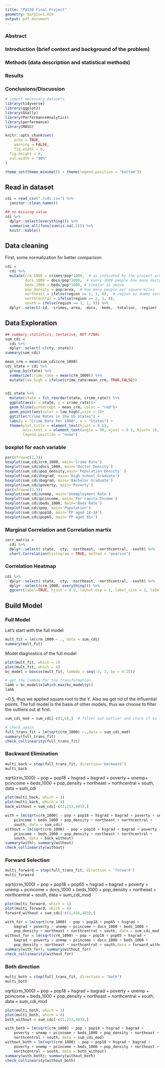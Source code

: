 ```yaml
---
title: "P8130 Final Project"
geometry: margin=1.8cm
output: pdf_document
---
```



### Abstract  
### Introduction (brief context and background of the problem) 
### Methods (data description and statistical methods)  
### Results 
### Conclusions/Discussion  

```r
# import necessary datasets
library(tidyverse)
library(ggplot2)
library(GGally)
library(PerformanceAnalytics)
library(performance)
library(MASS)
```
```r
knitr::opts_chunk$set(
	echo = TRUE,
	warning = FALSE,
	fig.width = 8, 
  fig.height = 6,
  out.width = "90%"
)

theme_set(theme_minimal() + theme(legend.position = "bottom"))
```

## Read in dataset
```r
cdi = read_csv("./cdi.csv") %>% 
  janitor::clean_names()
```

```r
## no missing value
cdi %>% 
  dplyr::select(everything()) %>%  
  summarise_all(funs(sum(is.na(.)))) %>% 
  knitr::kable()
```

## Data cleaning
First, some normalization for better comparison
```r
cdi = 
  cdi %>% 
  mutate(crm_1000 = crimes/pop*1000,  # as indicated by the project prompt
         docs_1000 = docs/pop*1000,  # every 1000 people how many doctors
         beds_1000 = beds/pop*1000, # similar as above
         pop_density = pop/area,  # how many people per square miles
         northeast = ifelse(region == 1, 1, 0),  # region as dummy varaible
         northcentral = ifelse(region == 2, 1, 0),
         south = ifelse(region == 3, 1, 0)) %>% 
  dplyr::select(-id, -crimes,-area, -docs, -beds, -totalinc, -region)
```


## Data Exploration
```r
## summary statistics, tentative, NOT FINAL
sum_cdi = 
  cdi %>% 
  dplyr::select(-c(cty, state))
summary(sum_cdi)
```

```r
mean_crm = mean(sum_cdi$crm_1000)
cdi_state = cdi %>% 
  group_by(state) %>% 
  summarize(crime_rate = mean(crm_1000)) %>% 
  mutate(low_high = ifelse(crime_rate>mean_crm, TRUE,FALSE))
  

cdi_state %>% 
  mutate(state = fct_reorder(state, crime_rate)) %>% 
  ggplot(aes(x = state, y = crime_rate))+
  geom_hline(yintercept = mean_crm, color = "red")+
  geom_point(aes(color = low_high),size = 3)+
  ggtitle("Crime Rates in the US States") +
  labs(y = "Crime Rate Per 1000", x = "States") +
  theme(plot.title = element_text(hjust = 0.5),
        axis.text.x = element_text(angle = 90, vjust = 0.5, hjust= 1),
        legend.position = "none")
```

### boxplot for each variable
```r
par(mfrow=c(2,3))
boxplot(sum_cdi$crm_1000, main='Crime Rate')
boxplot(sum_cdi$docs_1000, main='Doctor Density')
boxplot(sum_cdi$pop_density,main='Population Density' )
boxplot(sum_cdi$hsgrad, main='High School Graduate')
boxplot(sum_cdi$bagrad, main='Bachelor Graduate')
boxplot(sum_cdi$poverty, main='Poverty')
par(mfrow=c(2,3))
boxplot(sum_cdi$unemp, main='Unemployment Rate')
boxplot(sum_cdi$pcincome, main='Per capita Income')
boxplot(sum_cdi$beds_1000, main='Beds Rate')
boxplot(sum_cdi$pop, main='Population')
boxplot(sum_cdi$pop18, main='PP aged 18-34')
boxplot(sum_cdi$pop65, main='PP aged 65+')
```



### Marginal Correlation and Correlation martix
```r
corr_matrix = 
  cdi %>% 
  dplyr::select(-state, -cty, -northeast, -northcentral, -south) %>% 
  chart.Correlation(histogram = TRUE, method = "pearson")
```

### Correlation Heatmap
```r
cdi %>% 
  dplyr::select(-state, -cty, -northeast, -northcentral, -south) %>% 
  dplyr::select(crm_1000, everything()) %>% 
  ggcorr(label=TRUE, hjust = 0.9, layout.exp = 2, label_size = 3, label_round = 2)
```
## Build Model
### Full Model
Let's start with the full model
```r
mult_fit = lm(crm_1000 ~ ., data = sum_cdi)
summary(mult_fit)
```

Model diagnostics of the full model
```r
plot(mult_fit, which = 1)
plot(mult_fit, which = 4)
bc_model = boxcox(mult_fit, lambda = seq(-3, 3, by = 0.25))
```

```r
# get the lambda for the transformation
lamb = bc_model$x[which.max(bc_model$y)]
lamb
```

~0.5, thus we applied square root to the Y. Also we get rid of the influential points. The full model is the basis of other models, thus we choose to filter the outliers out at first.
```r
sum_cdi_mod = sum_cdi[-c(1,6),]  # filter out outlier and store it as the new dataset

# check again
full_trans_fit = lm(sqrt(crm_1000) ~.,data = sum_cdi_mod)
summary(full_trans_fit)
check_collinearity(full_trans_fit)
```


### Backward Elimination
```r
multi_back = step(full_trans_fit, direction='backward')
multi_back
```
sqrt(crm_1000) ~ pop + pop18 + hsgrad + bagrad + poverty + unemp+
    pcincome + beds_1000 + pop_density + northeast + northcentral + 
    south, data = sum_cdi
```r
plot(multi_back, which = 1)
plot(multi_back, which = 4)
back_without = sum_cdi[-c(1,213,403),]

with = lm(sqrt(crm_1000) ~ pop + pop18 + hsgrad + bagrad + poverty + unemp+
    pcincome + beds_1000 + pop_density + northeast + northcentral + 
    south, data = sum_cdi) 
without = lm(sqrt(crm_1000) ~ pop + pop18 + hsgrad + bagrad + poverty + unemp+
    pcincome + beds_1000 + pop_density + northeast + northcentral + 
    south, data = back_without)
summary(with); summary(without)
check_collinearity(without)
```


### Forward Selection
```r
multi_forward = step(full_trans_fit, direction = 'forward')
multi_forward
```
sqrt(crm_1000) ~ pop + pop18 + pop65 + hsgrad + 
    bagrad + poverty + unemp + pcincome + docs_1000 + beds_1000 + 
    pop_density + northeast + northcentral + south, data = sum_cdi_mod
```r
plot(multi_forward, which = 1)
plot(multi_forward, which = 4)
forward_without = sum_cdi[-c(1,416,403),]

with_for = lm(sqrt(crm_1000) ~ pop + pop18 + pop65 + hsgrad + 
    bagrad + poverty + unemp + pcincome + docs_1000 + beds_1000 + 
    pop_density + northeast + northcentral + south, data = sum_cdi_mod) 
without_for = lm(sqrt(crm_1000) ~ pop + pop18 + pop65 + hsgrad + 
    bagrad + poverty + unemp + pcincome + docs_1000 + beds_1000 + 
    pop_density + northeast + northcentral + south,data = forward_without)
summary(with_for); summary(without_for)
check_collinearity(without_for)
```


### Both direction
```r
multi_both = step(full_trans_fit, direction = "both")
multi_both
```

sqrt(crm_1000) ~ pop + pop18 + hsgrad + bagrad + 
    poverty + unemp + pcincome + beds_1000 + pop_density + northeast + 
    northcentral + south, data = sum_cdi_mod
```r
plot(multi_both, which = 1)
plot(multi_both, which = 4)
both_without = sum_cdi[-c(1,213,403),]

with_both = lm(sqrt(crm_1000) ~ pop + pop18 + hsgrad + bagrad + 
    poverty + unemp + pcincome + beds_1000 + pop_density + northeast + 
    northcentral + south, data = sum_cdi_mod) 
without_both = lm(sqrt(crm_1000) ~ pop + pop18 + hsgrad + bagrad + 
    poverty + unemp + pcincome + beds_1000 + pop_density + northeast + 
    northcentral + south, data = both_without)
summary(with_both); summary(without_both)
check_collinearity(without_both)
```
